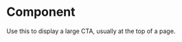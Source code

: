 
<Meta title="Components/Molecules/MediaText" component={MediaText} />

# Component

Use this to display a large CTA, usually at the top of a page.

<Canvas>
  <Story name="Component">
    <MediaText
      subtitle="Check it out"
      title="New Designs"
      body="Our amazing new design is here! Get it while it's hot, it won't be hot for long... uh oh, already cooling."
      backgroundImage="https://images.unsplash.com/photo-1610991149688-c1321006bcc1?ixid=MXwxMjA3fDB8MHxwaG90by1wYWdlfHx8fGVufDB8fHw%3D&ixlib=rb-1.2.1&auto=format&fit=crop&w=1110&q=60"
      cta={{icon: 'arrowRight', text: 'Take a look'}}
    />
  </Story>
</Canvas>
